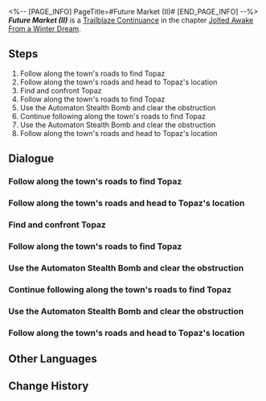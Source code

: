 <%-- [PAGE_INFO]
PageTitle=#Future Market (II)#
[END_PAGE_INFO] --%>
{{Stub|Dialogue.}}
{{Mission Infobox
|id            = 2010204
|title         = 
|image         = <!--Mission Future Market (II).png-->
|type          = Trailblaze Continuance
|event_name    = 
|chapter       = Jolted Awake From a Winter Dream
|requirements  = {{subst:void|<!--Unknown: {"Type":"Manual"}-->}}
|summary       = <!--official mission summary from Fate's Atlas-->
|characters    = Confident Youth; Gepard; Himeko; March 7th; Svarog; Topaz; Trailblazer
|startLocation = [[Jarilo-VI]] - [[Old Weapon Testing Ground]]
|world         = Jarilo-VI
|area          = Old Weapon Testing Ground
|prev          = 
|next          = 
|rewards       = Trailblaze EXP*1,300; Stellar Jade*130; Traveler's Guide*12; Lost Crystal*10; Credit*130,000
}}
'''''Future Market (II)''''' is a [[Trailblaze Continuance]] in the chapter [[Jolted Awake From a Winter Dream]].

==Steps==
# Follow along the town's roads to find Topaz
# Follow along the town's roads and head to Topaz's location
# Find and confront Topaz
# Follow along the town's roads to find Topaz
# Use the Automaton Stealth Bomb and clear the obstruction
# Continue following along the town's roads to find Topaz
# Use the Automaton Stealth Bomb and clear the obstruction
# Follow along the town's roads and head to Topaz's location

<!--
==Gameplay Notes==

--><!--
==Trial Character==

-->
==Dialogue==
{{Stub Dialogue}}

===Follow along the town's roads to find Topaz{{subst:void|<!--201020401-->}}===
{{Mission Description|type=continuance|location=Old Weapon Testing Ground|(Trailblazer)'s Trailblaze Daily Report:<br />Himeko is here. Didn't sign the contract. Bronya has a plan. Must find Topaz.}}
{{Dialogue Start}}
:{{tx}}
{{Dialogue End}}

===Follow along the town's roads and head to Topaz's location{{subst:void|<!--201020411-->}}===
{{Dialogue Start}}
:{{tx}}
{{Dialogue End}}

===Find and confront Topaz{{subst:void|<!--201020320-->}}===
{{Mission Description|type=continuance|location=Old Weapon Testing Ground|update|(Trailblazer)'s Trailblaze Daily Report:<br />Found a weird place, never been here before. Topaz is here.<br />Need to stop her no matter what she is planning.<br />Pom-Pom's Notes: What kinda place is "weird place"? At least describe it!}}
{{Dialogue Start}}
:{{tx}}
{{Dialogue End}}

===Follow along the town's roads to find Topaz{{subst:void|<!--201020402-->}}===
{{Mission Description|type=continuance|location=Old Weapon Testing Ground|update|(Trailblazer)'s Trailblaze Daily Report:<br />Himeko is here. Didn't sign the contract. Bronya has a plan. Must find Topaz.}}
{{Dialogue Start}}
:{{tx}}
{{Dialogue End}}

===Use the Automaton Stealth Bomb and clear the obstruction{{subst:void|<!--201020406-->}}===
{{Mission Description|type=continuance|location=Rivet Town|update|(Trailblazer)'s Trailblaze Daily Report:<br />Can't go head to head with the IPC's peons. Gepard has a plan. Time to activate the Automaton Stealth Bomb.}}
{{Dialogue Start}}
:{{tx}}
{{Dialogue End}}

===Continue following along the town's roads to find Topaz{{subst:void|<!--201020408-->}}===
{{Mission Description|type=continuance|location=Rivet Town|update|(Trailblazer)'s Trailblaze Daily Report:<br />Himeko is here. Didn't sign the contract. Bronya has a plan. Must find Topaz.}}
{{Dialogue Start}}
:{{tx}}
{{Dialogue End}}

===Use the Automaton Stealth Bomb and clear the obstruction{{subst:void|<!--201020409-->}}===
{{Mission Description|type=continuance|location=Rivet Town|update|(Trailblazer)'s Trailblaze Daily Report:<br />Can't go head to head with the IPC's peons. Gepard has a plan. Time to activate the Automaton Stealth Bomb.}}
{{Dialogue Start}}
:{{tx}}
{{Dialogue End}}

===Follow along the town's roads and head to Topaz's location{{subst:void|<!--201020410-->}}===
{{Mission Description|type=continuance|location=Rivet Town|update|(Trailblazer)'s Trailblaze Daily Report:<br />Himeko is here. Didn't sign the contract. Bronya has a plan. Must find Topaz.}}
{{Dialogue Start}}
:{{tx}}
{{Dialogue End}}

==Other Languages==
{{Other Languages
|en   = Future Market (II)
|zhs  = 未来市场•其二
|zht  = 未來市場•其二
|ja   = フューチャーズマーケット・二
|ko   = 미래 시장•2
|es   = El mercado del mañana&nbsp;II
|fr   = Marché à terme (II)
|ru   = Рынок будущего II
|th   = ตลาดแห่งอนาคต 2
|vi   = Thị Trường Tương Lai 2
|de   = Markt der Zukunft (Teil 2)
|id   = Pasar Masa Depan 2
|pt   = Mercado Futuro (II)
}}

==Change History==
{{Change History|1.4}}
